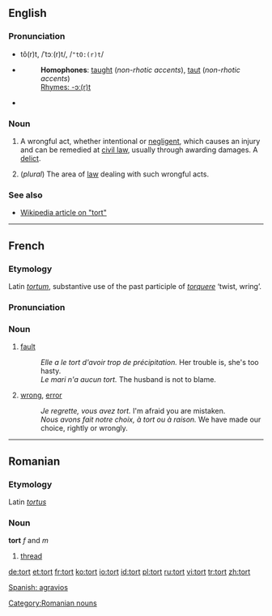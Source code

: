 ==English==

===Pronunciation===
*tô(r)t, /ˈtɔː(r)t/, /<tt>"tO:(r)t</tt>/
*{{audio|en-us-tort.ogg|Audio (US)}}
*:'''Homophones''': [[taught]] (''non-rhotic accents''), [[taut]] (''non-rhotic accents'')
*:[[Rhymes:English:-ɔː(r)t|Rhymes: -ɔː(r)t]]
*{{audio|en-uk-tort.ogg|Audio (UK)}}

===Noun===
{{en-noun}}

# {{law}} A wrongful act, whether intentional or [[negligence|negligent]], which causes an injury and can be remedied at [[civil law]], usually through awarding damages. A [[delict]].
# (''plural'') The area of [[law]] dealing with such wrongful acts.

===See also===
*[[w:tort|Wikipedia article on "tort"]]

----

==French==
===Etymology===
Latin ''[[tortum]]'', substantive use of the past participle of ''[[torquere]]'' ‘twist, wring’.

===Pronunciation===
{{IPA|/tɔʀ/}}

===Noun===
{{fr-noun-reg|m}}

# [[fault]]
#:''Elle a le tort d'avoir trop de précipitation.''  Her trouble is, she's too hasty.
#:''Le mari n'a aucun tort.''  The husband is not to blame.
#[[wrong]], [[error]]
#:''Je regrette, vous avez tort.''  I'm afraid you are mistaken.
#:''Nous avons fait notre choix, à tort ou à raison.''  We have made our choice, rightly or wrongly.

----

==Romanian==
===Etymology===
Latin ''[[tortus]]''
===Noun===
'''tort''' ''f'' and ''m''

# [[thread]]

[[Category:Romanian nouns]]

[[de:tort]]
[[et:tort]]
[[fr:tort]]
[[ko:tort]]
[[io:tort]]
[[id:tort]]
[[pl:tort]]
[[ru:tort]]
[[vi:tort]]
[[tr:tort]]
[[zh:tort]]



[[Spanish: agravios]]
